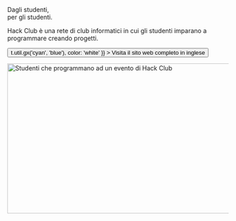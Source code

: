 
<Container variant="copy">

<Heading as="h1">
  Dagli studenti, <br />
  per gli studenti.
</Heading>

Hack Club è una rete di club informatici in cui gli studenti imparano a programmare creando progetti.

<p>
  <Button
    as="a"
    href="https://hackclub.com/?ref=it"
    variant="ctaLg"
    sx={{
      backgroundImage: t => t.util.gx('cyan', 'blue'),
      color: 'white'
    }}
  >
    Visita il sito web completo in inglese
  </Button>
</p>

<img
  alt="Studenti che programmano ad un evento di Hack Club"
  src="https://cloud-lapsqbi7m-hack-club-bot.vercel.app/0assemble.jpg"
  width="512"
  height="341"
/>

</Container>

